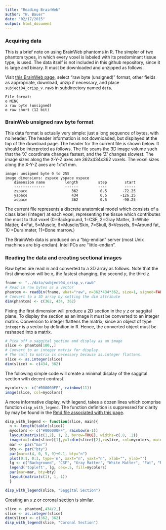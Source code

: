 ```yaml
---
title: "Reading BrainWeb"
author: "W. Bauer"
date: "02/17/2015"
output: html_document
---
```


### Acquiring data

This is a brief note on using BrainWeb phantoms in R. The simpler of two phantom types, in which every voxel is labeled with its predominant tissue type, is used. The data itself is not included in this github repository, since it is large and binary. It must be downloaded and unzipped as follows.

Visit [this BrainWeb page](http://brainweb.bic.mni.mcgill.ca/cgi/brainweb1?alias=subject04_crisp&download=1), select "raw byte (unsigned)" format, other fields as appropriate, download, unzip if necessary, and place `subject04_crisp_v.rawb` in subdirectory named `data`.

```
File format: 
o MINC
x raw byte (unsigned)
o raw short (12 bit)
```

### BrainWeb unsigned raw byte format

This data format is actually very simple: just a long sequence of bytes, with no header. The header information is not downloaded, but displayed at the top of the download page. The header for the current file is shown below. It should be interpreted as follows. The file scans the 3D image volume such that the 'X' coordinate changes fastest, and the 'Z' changes slowest. The image sizes along the X-Y-Z axes are 362x434x362 voxels. The voxel sizes along the X-Y-Z axes are 1x1x1 mm.

```
image: unsigned byte 0 to 255
image dimensions: zspace yspace xspace
    dimension name         length         step        start
    --------------         ------         ----        -----
    zspace                    362          0.5       -72.25
    yspace                    434          0.5      -126.25
    xspace                    362          0.5       -90.25

```
The current file represents a discrete anatomical model which consists of a class label (integer) at each voxel, representing the tissue which contributes the most to that voxel (0=Background, 1=CSF, 2=Gray Matter, 3=White Matter, 4=Fat, 5=Muscle, 6=Muscle/Skin, 7=Skull, 8=Vessels, 9=Around fat, 10 =Dura mater, 11=Bone marrow.)

The BrainWeb data is produced on a "big-endian" server (most Unix machines are big-endian). Intel PCs are "little-endian".

### Reading the data and creating sectional images

Raw bytes are read in and converted to a 3D array as follows. Note that the first dimension will be $x$, the fastest changing, the second $y$, the third $z$.

```r
fname <- "../data/subject04_crisp_v.rawb"
# Read in raw bytes as a vector
phantom <- readBin(fname, what="raw", n=362*434*362, size=1, signed=FALSE, endian="big")
# Convert to a 3D array by setting the dim attribute
dim(phantom) <- c(362, 434, 362)
```

Fixing the first dimension will produce a 2D section in the $y \: z$ or saggital plane. To display the section as an image it must be converted to an integer matrix. Conversion to integer flattens the matrix, since an object of type `integer` is a vector by definition in R. Hence, the converted object must be reshaped into a matrix.

```r
# Pick off a saggital section and display as an image
slice <- phantom[100,,]
# Convert to an integer matrix for display.
# The call to matrix is necessary because as.integer flattens.
slice <- as.integer(slice)
dim(slice) <- c(434, 362)
```

The following simple code will create a minimal display of the saggital section with decent contrast.

```r
mycolors <- c("#000000FF", rainbow(11))
image(slice, col=mycolors)
```

A more informative display, with legend, takes a dozen lines which comprise function `disp_with_legend`. The function definition is suppressed for clarity by may be found in the [Rmd file associated with this page](reading_brainweb.Rmd).

```r
disp_with_legend <- function(slice, main){
  n <- length(table(slice))
  mycolors <- c("#000000FF", rainbow(n-1))
  layout(matrix(c(1,2), 1, 2, byrow=TRUE), widths=c(.8, .2))
  image(x=1:dim(slice)[1],y=1:dim(slice)[2],z=slice, col=mycolors, main=main, xaxt="n", yaxt="n", xlab="", ylab="")
  mar <- par("mar")
  bty <- par("bty")
  par(mar=c(4, 0, 5, 0)+0.1, bty="n")
  plot(0:1, 0:1, type='n', xaxt="n", yaxt="n", xlab="", ylab="")
  lg <- c("Background", "CSF", "Gray Matter", "White Matter", "Fat", "Muscle", "Muscle/Skin", "Skull", "Vessels", "Around fat", "Dura mater", "Bone marrow","Special")
  legend('topleft', lg, cex=.5, fill=mycolors)
  par(mar=mar, bty=bty)
  layout(matrix(c(1), 1, 1))
  }
```

```r
disp_with_legend(slice, "Saggital Section")
```

Creating an $x \: z$ or coronal section is similar.
```r
slice <- phantom[,434/2,]
slice <- as.integer(slice)
dim(slice) <- c(362, 362)
disp_with_legend(slice, "Coronal Section")
```


